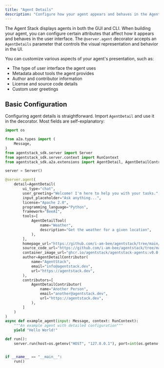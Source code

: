 ```yaml
---
title: "Agent Details"
description: "Configure how your agent appears and behaves in the Agent Stack UI"
---
```


The Agent Stack displays agents in both the GUI and CLI. When building your agent, you can configure certain attributes that affect how it appears and behaves in the user interface. The `@server.agent` decorator accepts an `AgentDetails` parameter that controls the visual representation and behavior in the UI.

You can customize various aspects of your agent's presentation, such as:
- The type of user interface the agent uses
- Metadata about tools the agent provides
- Author and contributor information
- License and source code details
- Custom user greetings

## Basic Configuration

Configuring agent details is straightforward. Import `AgentDetail` and use it in the decorator. Most fields are self-explanatory:

```python
import os

from a2a.types import (
    Message,
)
from agentstack_sdk.server import Server
from agentstack_sdk.server.context import RunContext
from agentstack_sdk.a2a.extensions import AgentDetail, AgentDetailContributor, AgentDetailTool

server = Server()

@server.agent(
    detail=AgentDetail(
        ui_type="chat",
        user_greeting="Welcome! I'm here to help you with your tasks.",
        input_placeholder="Ask anything...",
        license="Apache 2.0",
        programming_language="Python",
        framework="BeeAI",
        tools=[
            AgentDetailTool(
                name="Weather",
                description="Get the weather for a given location",
            ),
        ],
        homepage_url="https://github.com/i-am-bee/agentstack/tree/main/agents",
        source_code_url="https://github.com/i-am-bee/agentstack/tree/main/agents",
        container_image_url="ghcr.io/agentstack/agentstack-agents:v0.0.1",
        author=AgentDetailContributor(
            name="AgentStack",
            email="info@agentstack.dev",
            url="https://agentstack.dev",
        ),
        contributors=[
            AgentDetailContributor(
                name="Another Person",
                email="another@agentstack.dev",
                url="https://agentstack.dev",
            ),
        ]
    )
)
async def example_agent(input: Message, context: RunContext):
    """An example agent with detailed configuration"""
    yield "Hello World!"

def run():
    server.run(host=os.getenv("HOST", "127.0.0.1"), port=int(os.getenv("PORT", 8000)))


if __name__ == "__main__":
    run()
```
